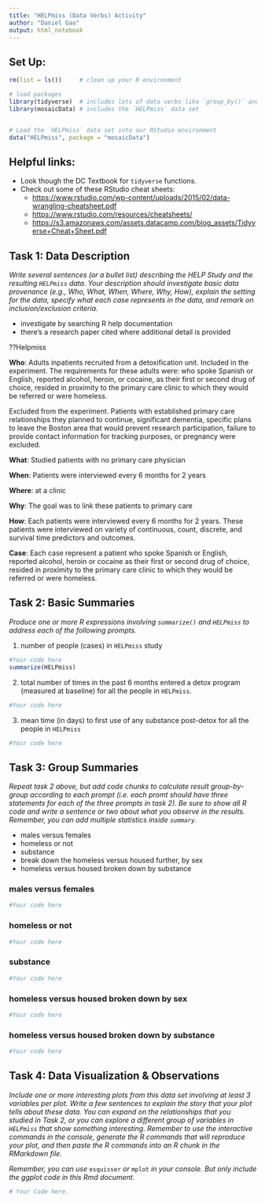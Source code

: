```yaml
---
title: "HELPmiss (Data Verbs) Activity"
author: "Daniel Gao"
output: html_notebook
---
```



## Set Up:

```r
rm(list = ls())     # clean up your R environment

# load packages
library(tidyverse)  # includes lots of data verbs like `group_by()` and `summarise()`
library(mosaicData) # includes the `HELPmiss` data set 


# Load the `HELPmiss` data set into our RStudio environment
data("HELPmiss", package = "mosaicData")

```

## Helpful links: 

- Look though the DC Textbook for `tidyverse` functions. 
- Check out some of these RStudio cheat sheets:
  - <https://www.rstudio.com/wp-content/uploads/2015/02/data-wrangling-cheatsheet.pdf> 
  - <https://www.rstudio.com/resources/cheatsheets/>
  - <https://s3.amazonaws.com/assets.datacamp.com/blog_assets/Tidyverse+Cheat+Sheet.pdf>
  



## Task 1: Data Description

*Write several sentences (or a bullet list) describing the HELP Study and the resulting `HELPmiss` data.  Your description should investigate basic data provenance (e.g., Who, What, When, Where, Why, How), explain the setting for the data, specify what each case represents in the data, and remark on inclusion/exclusion criteria.* 


- investigate by searching R help documentation
- there's a research paper cited where additional detail is provided

??Helpmiss

**Who**: Adults inpatients recruited from a detoxification unit. 
  Included in the experiment. The requirements for these adults were: who spoke Spanish or English, reported alcohol, heroin, or cocaine, as their first or second drug of choice, resided in proximity to the primary care clinic to which they would be referred or were homeless. 
  
  Excluded from the experiment. Patients with established primary care relationships they planned to continue, significant dementia, specific plans to leave the Boston area that would prevent research participation, failure to provide contact information for tracking purposes, or pregnancy were excluded.

**What**: Studied patients with no primary care physician 

**When**: Patients were interviewed every 6 months for 2 years

**Where**: at a clinic

**Why**: The goal was to link these patients to primary care

**How**: Each patients were interviewed every 6 months for 2 years. These patients were interviewed on variety of continuous, count, discrete, and survival time predictors and outcomes.

**Case**: Each case represent a patient who spoke Spanish or English, reported alcohol, heroin or cocaine as their first or second drug of choice, resided in proximity to the primary care clinic to which they would be referred or were homeless.


## Task 2: Basic Summaries 

*Produce one or more R expressions involving `summarize()` and `HELPmiss` to address each of the following prompts.*

1. number of people (cases) in `HELPmiss` study

```r
#Your code here 
summarize(HELPmiss)
```

2. total number of times in the past 6 months entered a detox program (measured at baseline) for all the people in `HELPmiss`. 

```r
#Your code here 

```


3. mean time (in days) to first use of any substance post-detox for all the people in `HELPmiss`


```r
#Your code here 

```



## Task 3: Group Summaries  

*Repeat task 2 above, but add code chunks to calculate result group-by-group according to each prompt (i.e. each promt should have three statements for each of the three prompts in task 2).  Be sure to show all R code and write a sentence or two about what you observe in the results. Remember, you can add multiple statistics inside `summary`.* 


- males versus females
- homeless or not
- substance
- break down the homeless versus housed further, by sex
- homeless versus housed broken down by substance

### males versus females
```r
#Your code here

```

### homeless or not
```r
#Your code here

```


### substance
```r
#Your code here

```

### homeless versus housed broken down by sex
```r
#Your code here

```

### homeless versus housed broken down by substance
```r
#Your code here

```



## Task 4: Data Visualization & Observations

*Include one or more interesting plots from this data set involving at least 3 variables per plot. Write a few sentences to explain the story that your plot tells about these data.  You can expand on the relationships that you studied in Task 2, or you can explore a different group of variables in `HELPmiss` that show something interesting. Remember to use the interactive commands in the console, generate the R commands that will reproduce your plot, and then paste the R commands into an R chunk in the RMarkdown file.*  

*Remember, you can use* `esquisser` *or* `mplot` *in your console. But only include the ggplot code in this Rmd document.*


```r
# Your Code here.

```



